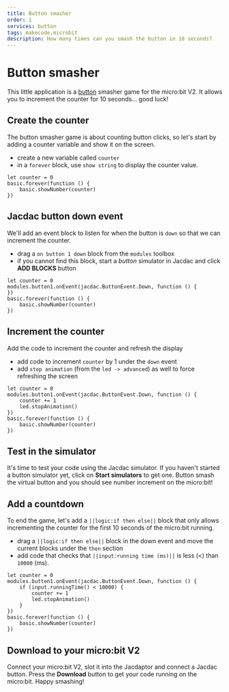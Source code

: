 ```yaml
---
title: Button smasher
order: 1
services: button
tags: makecode,microbit
description: How many times can you smash the button in 10 seconds?
---
```


# Button smasher

This little application is a [button](/clients/makecode/extensions/button) smasher
game for the micro:bit V2. It allows you to increment the counter for 10 seconds... good luck!

## Create the counter

The button smasher game is about counting button clicks, so let's start
by adding a counter variable and show it on the screen.

-   create a new variable called `counter`
-   in a `forever` block, use `show string` to display the counter value.

```blocks
let counter = 0
basic.forever(function () {
    basic.showNumber(counter)
})
```

## Jacdac button down event

We'll add an event block to listen for when the button is `down` so that we can increment the counter.

-   drag a `on button 1 down` block from the `modules` toolbox
-   if you cannot find this block, start a _button_ simulator in Jacdac and click **ADD BLOCKS** button

```blocks
let counter = 0
modules.button1.onEvent(jacdac.ButtonEvent.Down, function () {
})
basic.forever(function () {
    basic.showNumber(counter)
})
```

## Increment the counter

Add the code to increment the counter and refresh the display

-   add code to increment `counter` by 1 under the `down` event
-   add `stop animation` (from the `led -> advanced`) as well to force refreshing the screen

```blocks
let counter = 0
modules.button1.onEvent(jacdac.ButtonEvent.Down, function () {
    counter += 1
    led.stopAnimation()
})
basic.forever(function () {
    basic.showNumber(counter)
})
```

## Test in the simulator

It's time to test your code using the Jacdac simulator. If you haven't started a button simulator yet,
click on **Start simulators** to get one.
Button smash the virtual button and you should see number increment on the micro:bit!

## Add a countdown

To end the game, let's add a `||logic:if then else||` block that only allows incrementing
the counter for the first 10 seconds of the micro:bit running.

-   drag a `||logic:if then else||` block in the down event and move the current blocks under the `then` section
-   add code that checks that `||input:running time (ms)||` is less (<) than `10000` (ms).

```blocks
let counter = 0
modules.button1.onEvent(jacdac.ButtonEvent.Down, function () {
    if (input.runningTime() < 10000) {
        counter += 1
        led.stopAnimation()
    }
})
basic.forever(function () {
    basic.showNumber(counter)
})
```

## Download to your micro:bit V2

Connect your micro:bit V2, slot it into the Jacdaptor and connect a Jacdac button.
Press the **Download** button to get your code running on the micro:bit. Happy smashing!

<MakeCodeProjectFooter serviceNames="button" />
